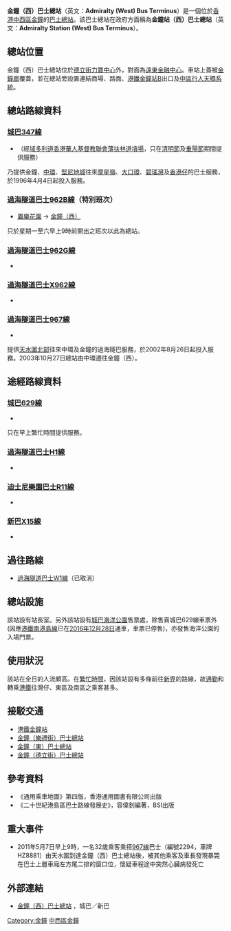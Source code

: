 {{Infobox HK Bus terminus
 | image=AdmiraltyWestPTI2016.jpg
 | name= 金鐘（西）巴士總站
 | engname= Admiralty (West) Bus Terminus
 | district= [[中西區_(香港)|中西區]]
 | area= 金鐘
 | street= [[德立街|德立街]]介乎[[添馬街|添馬街]]與[[紅棉路|紅棉路]]一段路旁
 | opendate= 
 | terminate= [[城巴|城巴]][[城巴347線|347]]線<br>[[過海隧道巴士|過海隧道巴士]][[過海隧道巴士962B線|962B]]、[[過海隧道巴士962G線|962G]]、[[過海隧道巴士X962線|X962]]、[[過海隧道巴士967線|967]]線
 | via= [[城巴|城巴]][[城巴629線|629]]線
 | feeder= [[港鐵|港鐵]][[金鐘站|金鐘站]]B出口
 | nearbystreets= [[金鐘道|金鐘道]]、[[德立街|德立街]]
 | nearbysights= [[金鐘廊|金鐘廊]]、[[遠東金融中心|遠東金融中心]]、<br>[[力寶中心|力寶中心]]
 | notes=
 | alternative=金鐘站（西）巴士總站
 | bgcolor= blue
 | fontcolor= white
 |}}

'''金鐘（西）巴士總站'''（英文：'''Admiralty (West) Bus Terminus'''）是一個位於[[香港|香港]][[中西區_(香港)|中西區]][[金鐘|金鐘]]的[[巴士總站|巴士總站]]。該巴士總站在政府方面稱為'''金鐘站（西）巴士總站'''（英文：'''Admiralty Station (West) Bus Terminus'''）。

==總站位置==
金鐘（西）巴士總站位於[[德立街|德立街]][[力寶中心|力寶中心]]外，對面為[[遠東金融中心|遠東金融中心]]。車站上蓋被[[金鐘廊|金鐘廊]]覆蓋，並在總站旁設置連結商場、路面、[[港鐵|港鐵]][[金鐘站|金鐘站]]B出口及[[中區行人天橋系統|中區行人天橋系統]]。

==總站路線資料==
===[[城巴347線|城巴347線]]===
*{{HK Bus Route HKIsland|347|inline}}（經[[域多利道|域多利道]][[香港華人基督教聯會薄扶林道墳場|香港華人基督教聯會薄扶林道墳場]]，只在[[清明節|清明節]]及[[重陽節|重陽節]]期間提供服務）
乃提供金鐘、[[中環|中環]]、[[堅尼地城|堅尼地城]]往來[[摩星嶺|摩星嶺]]、[[大口環|大口環]]、[[碧瑤灣|碧瑤灣]]及[[香港仔|香港仔]]的巴士服務，於1996年4月4日起投入服務。

===[[過海隧道巴士962B線|過海隧道巴士962B線]]（特別班次）===
*[[置樂花園巴士總站|置樂花園]] → [[金鐘（西）巴士總站|金鐘（西）]]
只於星期一至六早上9時前開出之班次以此為總站。

===[[過海隧道巴士962G線|過海隧道巴士962G線]]===
*{{HK Bus Route Cross Harbour|962G|inline}}

===[[過海隧道巴士X962線|過海隧道巴士X962線]]===
*{{HK Bus Route Cross Harbour|X962|inline}}

===[[過海隧道巴士967線|過海隧道巴士967線]]===
*{{HK Bus Route Cross Harbour|967|inline}}
提供[[天水圍北部|天水圍北部]]往來中環及金鐘的過海隧巴服務，於2002年8月26日起投入服務。2003年10月27日總站由中環遷往金鐘（西）。

==途經路線資料==
===[[城巴629線|城巴629線]]===
*{{HK Bus Route HKIsland|629|inline}}
只在早上繁忙時間提供服務。

===[[過海隧道巴士H1線|過海隧道巴士H1線]]===
*{{HK Bus Route Cross Harbour|H1|inline}}

===[[迪士尼樂園巴士R11線|迪士尼樂園巴士R11線]]===
*{{HK Bus Route Lantau|R11|inline}}

===[[新巴X15線|新巴X15線]]===
*{{HK Bus Route HKIsland|X15|inline}}

== 過往路線 ==
*[[過海隧道巴士W1線|過海隧道巴士W1線]]（已取消）

==總站設施==
該站設有站長室。另外該站設有[[城巴|城巴]][[香港海洋公園|海洋公園]]售票處，除售賣城巴629線車票外(因應[[港鐵|港鐵]][[南港島線|南港島線]]已在[[2016年|2016年]][[12月28日|12月28日]]通車，車票已停售)，亦發售海洋公園的入場門票。

==使用狀況==
該站在全日的人流頗高。在[[繁忙時間|繁忙時間]]，因該站設有多條前往[[新界|新界]]的路線，故[[通勤|通勤]]和轉乘[[港鐵|港鐵]]往灣仔、東區及南區之乘客甚多。

==接駁交通==
*[[港鐵|港鐵]][[金鐘站|金鐘站]]
*[[金鐘（樂禮街）巴士總站|金鐘（樂禮街）巴士總站]]
*[[金鐘（東）巴士總站|金鐘（東）巴士總站]]
*[[金鐘（德立街）巴士總站|金鐘（德立街）巴士總站]]

==參考資料==
{{reflist}}
*《通用乘車地圖》第四版，香港通用圖書有限公司出版
*《二十世紀港島區巴士路線發展史》，容偉釗編著，BSI出版
==重大事件==
*2011年5月7日早上9時，一名32歲乘客乘搭[[過海隧道巴士967線|967線]]巴士（編號2294，車牌HZ8881）由天水圍到達金鐘（西）巴士總站後，被其他乘客及車長發現暴斃在巴士上層車廂左方尾二排的窗口位，懷疑車程途中突然心臟病發死亡

==外部連結==
*[http://www.nwstbus.com.hk/routes/routesearch.aspx?searchtype=3&intLangID=2&inpchg=0&desdistrict=CW+&desarea=000002&destype=3&desid=001139 金鐘（西）巴士總站] {{Wayback|url=http://www.nwstbus.com.hk/routes/routesearch.aspx?searchtype=3&intLangID=2&inpchg=0&desdistrict=CW+&desarea=000002&destype=3&desid=001139 |date=20160304110435 }}，城巴／新巴

{{香港中西區巴士總站列表}}

[[Category:金鐘|Category:金鐘]]
[[Category:香港公共運輸交匯處|中西區金鐘]]